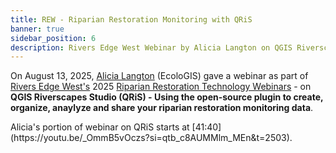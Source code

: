 ```yaml
---
title: REW - Riparian Restoration Monitoring with QRiS
banner: true
sidebar_position: 6
description: Rivers Edge West Webinar by Alicia Langton on QGIS Riverscapes Studio (QRiS) - Using the open-source plugin to create, organize, anaylyze and share your riparian restoration monitoring data. 
---
```


On August 13, 2025, [Alicia Langton](linkedin.com/in/alicia-langton-ms-gisp-0a149615b) (EcoloGIS)  gave a webinar as part of [Rivers Edge West's](https://www.riversedgewest.org/) 2025 [Riparian Restoration Technology Webinars](https://www.riversedgewest.org/get-involved/events/riparian-restoration-technology-webinar) - on **QGIS Riverscapes Studio (QRiS) - Using the open-source plugin to create, organize, anaylyze and share your riparian restoration monitoring data**. 


<YouTubeEmbed videoId="_OmmB5vOczs" />
Alicia's portion of webinar on QRiS starts at [41:40](https://youtu.be/_OmmB5vOczs?si=qtb_c8AUMMlm_MEn&t=2503).